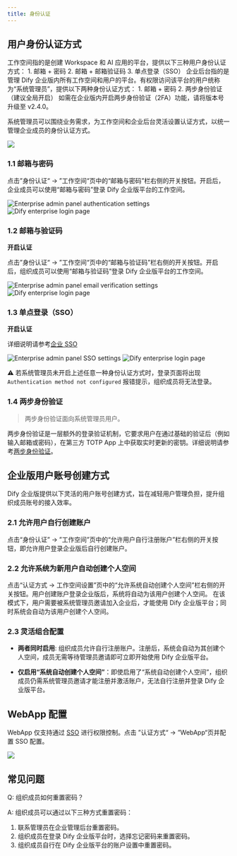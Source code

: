 ```yaml
---
title: 身份认证
---
```


## 用户身份认证方式

<Tabs>
  <Tab title="工作空间">
    工作空间指的是创建 Workspace 和 AI 应用的平台，提供以下三种用户身份认证方式：
    1. 邮箱 + 密码
    2. 邮箱 + 邮箱验证码
    3. 单点登录（SSO）
  </Tab>
  <Tab title="企业后台">
    企业后台指的是管理 Dify 企业版内所有工作空间和用户的平台。有权限访问该平台的用户统称为“系统管理员”，提供以下两种身份认证方式：
    1. 邮箱 + 密码
    2. 两步身份验证（建议全局开启）
    <Info>
    如需在企业版内开启两步身份验证（2FA）功能，请将版本号升级至 v2.4.0。
    </Info>
  </Tab>
</Tabs>

系统管理员可以围绕业务需求，为工作空间和企业后台灵活设置认证方式，以统一管理企业成员的身份认证方式。

![](https://assets-docs.dify.ai/2025/04/539eb8dc43f51b798c6b61bd0b041da4.png)

### 1.1 邮箱与密码

点击”身份认证“ -> ”工作空间“页中的“邮箱与密码”栏右侧的开关按钮。开启后，企业成员可以使用“邮箱与密码”登录 Dify 企业版平台的工作空间。

<div style={{ display: 'flex', gap: '20px' }}>
  <Frame caption="企业管理后台开启身份认证 —— 邮箱与密码">
    <img src="https://assets-docs.dify.ai/2025/04/dd1fd01ea68af39e7ebbc2da79132ab6.png" alt="Enterprise admin panel authentication settings" />
  </Frame>
  <Frame caption="组织成员进入 Dify 企业版平台的登录页">
    <img src="https://assets-docs.dify.ai/2025/04/14e603662ca00daf80762f57a228e57c.png" alt="Dify enterprise login page" />
  </Frame>
</div>


### 1.2 邮箱与验证码

**开启认证**

点击”身份认证“ -> ”工作空间“页中的“邮箱与验证码”栏右侧的开关按钮。开启后，组织成员可以使用“邮箱与验证码”登录 Dify 企业版平台的工作空间。

<div style={{ display: 'flex', gap: '20px' }}>
  <Frame caption="企业管理后台开启身份认证 —— 邮箱与验证码">
    <img src="https://assets-docs.dify.ai/2025/04/b9f1d41a483a1fa0396ad95bae35078b.png" alt="Enterprise admin panel email verification settings" />
  </Frame>
  <Frame caption="组织成员进入 Dify 企业版平台的登录页">
    <img src="https://assets-docs.dify.ai/2025/04/2572a20174e7b9fa85817dca02bba937.png" alt="Dify enterprise login page" />
  </Frame>
</div>

### 1.3 单点登录（SSO）

**开启认证**

详细说明请参考[企业 SSO](/zh-cn/administrator-guide/sso/introduction)

<div style={{ display: 'flex', gap: '20px' }}>
  <Frame caption="企业管理后台开启身份认证 - 单点登录（SSO）">
    <img src="https://assets-docs.dify.ai/2025/04/3dd02c5e4d64fa789fd66b5cff3ed4dc.png" alt="Enterprise admin panel SSO settings" />
  </Frame>
  <Frame caption="组织成员进入 Dify 企业版平台的登录页">
    <img src="https://assets-docs.dify.ai/2025/04/32db3fc352c7ba40eb4343fd5f6229e5.png" alt="Dify enterprise login page" />
  </Frame>
</div>

⚠️ 若系统管理员未开启上述任意一种身份认证方式时，登录页面将出现 `Authentication method not configured` 报错提示，组织成员将无法登录。

### 1.4  两步身份验证

> 两步身份验证面向系统管理员用户。

两步身份验证是一层额外的登录验证机制，它要求用户在通过基础的验证后（例如输入邮箱或密码），在第三方 TOTP App 上中获取实时更新的密钥。详细说明请参考[两步身份验证](/zh-cn/administrator-guide/2fa)。

## 企业版用户账号创建方式

Dify 企业版提供以下灵活的用户账号创建方式，旨在减轻用户管理负担，提升组织成员账号的接入效率。

### 2.1 允许用户自行创建账户

点击“身份认证” -> ”工作空间”页中的“允许用户自行注册账户”栏右侧的开关按钮，即允许用户登录企业版后自行创建账户。

### 2.2 允许系统为新用户自动创建个人空间

点击“认证方式 -> 工作空间设置”页中的“允许系统自动创建个人空间”栏右侧的开关按钮。用户创建账户登录企业版后，系统将自动为该用户创建个人空间。
在该模式下，用户需要被系统管理员邀请加入企业后，才能使用 Dify 企业版平台；同时系统会自动为该用户创建个人空间。

### 2.3 灵活组合配置

- **两者同时启用**: 组织成员允许自行注册账户。注册后，系统会自动为其创建个人空间，成员无需等待管理员邀请即可立即开始使用 Dify 企业版平台。

- **仅启用“系统自动创建个人空间”**：即使启用了“系统自动创建个人空间”，组织成员仍需系统管理员邀请才能注册并激活账户，无法自行注册并登录 Dify 企业版平台。

## WebApp 配置

WebApp 仅支持通过 [SSO](/zh-cn/administrator-guide/sso/introduction) 进行权限控制。点击 ”认证方式“ -> ”WebApp“页并配置 SSO 配置。

![](https://assets-docs.dify.ai/2025/04/831d009275ab85bc3cea62d2eae1d268.png)

## 常见问题

Q: 组织成员如何重置密码？

A: 组织成员可以通过以下三种方式重置密码：
  1. 联系管理员在企业管理后台重置密码。
  2. 组织成员在登录 Dify 企业版平台时，选择忘记密码来重置密码。
  3. 组织成员自行在 Dify 企业版平台的账户设置中重置密码。
